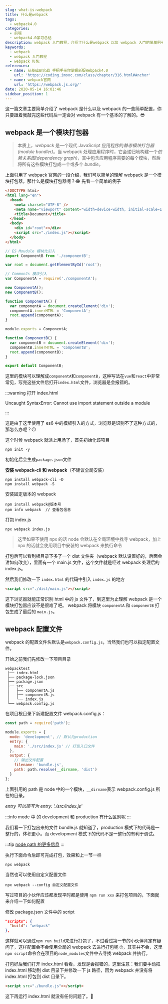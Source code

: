 ---
slug: what-is-webpack
title: 什么是webpack
tags:
  - webpack4.0
categories:
  - 前端
  - webpack4.0学习总结
description: webpack 入门教程，介绍了什么是webpack 以及 webpack 入门的简单例子，webpack 打包机制。
keywords:
  - webpack
  - webpack 入门教程
  - webpack 打包
references:
  - name: 从基础到实战 手把手带你掌握新版Webpack4.0
    url: 'https://coding.imooc.com/class/chapter/316.html#Anchor'
  - name: webpack官网
    url: 'https://webpack.js.org/'
date: 2020-05-14 16:01:46
sidebar_position: 1
---


这一篇文章主要简单介绍了 webpack 是什么以及 webpack 的一些简单配置，你只要跟着我敲完这些代码后一定会对 webpack 有一个基本的了解的。😎

<!--truncate-->

## webpack 是一个模块打包器

> 本质上，_webpack_ 是一个现代 JavaScript 应用程序的*静态模块打包器(module bundler)*。当 webpack 处理应用程序时，它会递归地构建一个*依赖关系图(dependency graph)*，其中包含应用程序需要的每个模块，然后将所有这些模块打包成一个或多个 _bundle_。

上面引用了 webpack 官网的一段介绍，我们可以简单的理解 webpack 是一个模块打包器，那什么是模块打包器呢？😂 先看一个简单的例子

<Tabs>
<TabItem value="index.html" label="index.html">

```html
<!DOCTYPE html>
<html lang="en">
  <head>
    <meta charset="UTF-8" />
    <meta name="viewport" content="width=device-width, initial-scale=1.0" />
    <title>Document</title>
  </head>
  <body>
    <div id="root"></div>
    <script src="./index.js"></script>
  </body>
</html>
```

</TabItem>
<TabItem value="index.js" label="index.js">

```js
// ES Moudule 模块化引入
import ComponentB from './componentB';

var root = document.getElementById('root');

// CommonJs 模块引入
var ComponentA = require('./componentA');

new ComponentA();
new ComponentB();
```

</TabItem>
<TabItem value="ComponentA" label="ComponentA">

```js
function ComponentA() {
  var componentA = document.createElement('div');
  componentA.innerHTML = 'ComponentA';
  root.append(componentA);
}

module.exports = ComponentA;
```

</TabItem>
<TabItem value="ComponentB" label="ComponentB">

```js
function ComponentB() {
  var componentB = document.createElement('div');
  componentB.innerHTML = 'ComponentB';
  root.append(componentB);
}

export default ComponentB;
```

</TabItem>
</Tabs>

这里的模块可以理解成`componentA`和`componentB`，这种写法在`vue`和`react`中非常常见，写完这些文件后打开`index.html`文件，浏览器是会报错的。

:::warning 打开 index.html

Uncaught SyntaxError: Cannot use import statement outside a module

:::

这是由于这里使用了 es6 中的模板引入的方式，浏览器是识别不了这种方式的，那怎么办呢？😥

这个时候 webpack 就派上用场了，首先初始化该项目

```
npm init -y
```

初始化后会生成`package.json`文件

**安装 webpack-cli 和 webpack**（不建议全局安装）

```
npm install webpack-cli -D
npm install webpack -S
```

安装固定版本的 webpack

```
npm install webpack@版本号
npm info webpack  // 查看包信息
```

打包 index.js

```
npx webpack index.js
```

> 这里如果不使用 npx 的话 node 会默认在全局环境中找寻 webpack，加上 npx 的话就会使用项目中安装的 webpack 来执行命令

打包后可以看到根目录下多了一个 dist 文件夹（webpack 默认设置好的，后面会讲如何改变），里面有一个 main.js 文件，这个文件就是经过 webpack 处理后的 index.js。

然后我们修改一下 `index.html` 的代码中引入 `index.js` 的地方

```html
<script src="./dist/main.js"></script>
```

这下浏览器就能正常识别 html 中的 js 文件了，到这里为止理解 webpack 是一个模块打包器应该不是很难了吧。
webpack 将模块 `componentA` 和 `componentB` 打包生成了最后的 `main.js`。

## webpack 配置文件

webpack 的配置文件名默认是`webpack.config.js`，当然我们也可以指定配置文件。

开始之前我们先修改一下项目目录

```
webpacktest
 ├── index.html
 ├── package-lock.json
 ├── package.json
 ├── src
 │   ├── componentA.js
 │   ├── componentB.js
 │   └── index.js
 └── webpack.config.js
```

在项目根目录下新建配置文件 webpack.config.js：

```js
const path = require('path');

module.exports = {
  mode: 'development', // 默认为production
  entry: {
    main: './src/index.js' // 打包入口文件
  },
  output: {
    // 输出文件配置
    filename: 'bundle.js',
    path: path.resolve(__dirname, 'dist')
  }
};
```

上面引用的 path 是 node 中的一个模块，`__dirname`表示 webpack.config.js 所在的目录。

_entry 可以简写为 entry: './src/index.js'_

:::info
mode 中 的 development 和 production 有什么区别呢
:::

我们看一下打包出来的文件 bundle.js 就知道了，production 模式下的代码是一整行的，体积更小。而 development 模式下的代码不是一整行的有利于调试。

:::tip
[node path 的更多信息](https://nodejs.org/api/path.html)
:::

执行下面命令后即可完成打包，效果和上一节一样

```
npx webpack
```

当然也可以使用自定义配置文件

```
npx webpack --config 自定义配置文件
```

写过项目的小伙伴应该都发现平时都是使用 `npm run xxx` 来打包项目的，下面就来介绍一下如何配置

修改 package.json 文件中的 script

```json
"scripts": {
  "build": "webpack"
},
```

这样就可以通过`npm run build`来进行打包了，不过看过第一节的小伙伴肯定有疑问了，这样配置会不会使用全局的 webpack 去进行打包呢 🙄，其实并不会，这里`npm script`命令会在项目的`node_modules`文件中去寻找 webpack 并执行。

打包好后我们打开 index.html 看看，发现是会报错的，这里注意：我们要手动把 index.html 移动到 dist 目录下并修改一下 js 路径，因为 webpack 并没有将 index.html 打包到 dist 目录下。

```html
<script src="./bundle.js"></script>
```

这下再运行 index.html 就没有任何问题了。🎉
